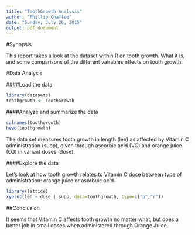 ---
title: "ToothGrowth Analysis"
author: "Phillip Chaffee"
date: "Sunday, July 26, 2015"
output: pdf_document
---

#Synopsis

This report takes a look at the dataset within R on tooth growth. What it is, and some comparisons of the different vairables effects on tooth growth.

#Data Analysis

####Load the data

```{r load}
library(datasets)
toothgrowth <- ToothGrowth
```

####Analyze and summarize the data

```{r data}
colnames(toothgrowth)
head(toothgrowth)
```

The data set measures tooth growth in length (len) as affected by Vitamin C administration (supp), given through ascorbic acid (VC) and orange juice (OJ) in variant doses (dose).

####Explore the data

Let's look at how tooth growth relates to Vitamin C dose between type of administration: orange juice or asorbuic acid.

```{r admin}
library(lattice)
xyplot(len ~ dose | supp, data=toothgrowth, type=c("p","r"))
```

##Conclusion

It seems that Vitamin C affects tooth growth no matter what, but does a better job in small doses when administered through Orange Juice.